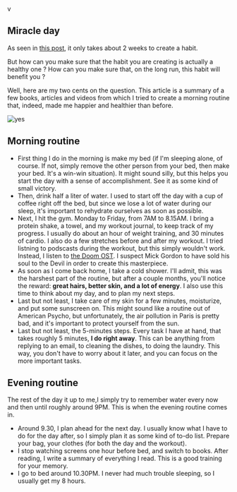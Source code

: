 v

## Miracle day

As seen in [this post](/blog/habits), it only takes about 2 weeks to create a habit.

But how can you make sure that the habit you are creating is actually a healthy one ? How can you make sure that, on the long run, this habit will benefit you ?

Well, here are my two cents on the question. This article is a summary of a few books, articles and videos from which I tried to create a morning routine that, indeed, made me happier and healthier than before.

<Image
  alt='yes'
  width={1000}
  height={600}
  src='https://images.unsplash.com/photo-1474557157379-8aa74a6ef541?ixlib=rb-4.0.3&ixid=MnwxMjA3fDB8MHxwaG90by1wYWdlfHx8fGVufDB8fHx8&auto=format&fit=crop&w=1470&q=80'
/>

## Morning routine

- First thing I do in the morning is make my bed (if I'm sleeping alone, of course. If not, simply remove the other person from your bed, then make your bed. It's a win-win situation). It might sound silly, but this helps you start the day with a sense of accomplishment. See it as some kind of small victory.
- Then, drink half a liter of water. I used to start off the day with a cup of coffee right off the bed, but since we lose a lot of water during our sleep, it's important to rehydrate ourselves as soon as possible.
- Next, I hit the gym. Monday to Friday, from 7AM to 8.15AM. I bring a protein shake, a towel, and my workout journal, to keep track of my progress. I usually do about an hour of weight training, and 30 minutes of cardio. I also do a few stretches before and after my workout. I tried listning to podscasts during the workout, but this simply wouldn't work. Instead, I listen to [the Doom OST](https://www.youtube.com/watch?v=EQmIBHObtCs). I suspect Mick Gordon to have sold his soul to the Devil in order to create this masterpiece.
- As soon as I come back home, I take a cold shower. I'll admit, this was the harshest part of the routine, but after a couple months, you'll notice the reward: **great hairs, better skin, and a lot of energy**. I also use this time to think about my day, and to plan my next steps.
- Last but not least, I take care of my skin for a few minutes, moisturize, and put some sunscreen on. This might sound like a routine out of American Psycho, but unfortunately, the air pollution in Paris is pretty bad, and it's important to protect yourself from the sun.
- Last but not least, the 5-minutes steps. Every task I have at hand, that takes roughly 5 minutes, **I do right away**. This can be anything from replying to an email, to cleaning the dishes, to doing the laundry. This way, you don't have to worry about it later, and you can focus on the more important tasks.

## Evening routine

The rest of the day it up to me,I simply try to remember water every now and then until roughly around 9PM. This is when the evening routine comes in.

- Around 9.30, I plan ahead for the next day. I usually know what I have to do for the day after, so I simply plan it as some kind of to-do list. Prepare your bag, your clothes (for both the day and the workout).
- I stop watching screens one hour before bed, and switch to books. After reading, I write a summary of everything I read. This is a good training for your memory.
- I go to bed around 10.30PM. I never had much trouble sleeping, so I usually get my 8 hours.
